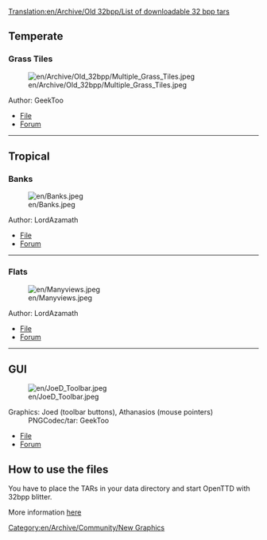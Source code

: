 [[Translation:en/Archive/Old 32bpp/List of downloadable 32 bpp tars]]
== Temperate ==
=== Grass Tiles ===
[[File:en/Archive/Old 32bpp/Multiple Grass Tiles.jpeg]]
;Author: GeekToo
*[http://www.tt-forums.net/download.php?id=78740 File]
*[http://www.tt-forums.net/viewtopic.php?p=625408#p625408 Forum]
----
== Tropical ==
=== Banks ===
[[File:en/Banks.jpeg]]
;Author: LordAzamath
*[http://www.tt-forums.net/download.php?id=78881&sid=44142899afb846d3a33005212020b4d0 File]
*[http://www.tt-forums.net/viewtopic.php?p=612554#p612554 Forum]
----
=== Flats ===
[[File:en/Manyviews.jpeg]]
;Author: LordAzamath
*[http://www.tt-forums.net/download.php?id=79288 File]
*[http://www.tt-forums.net/viewtopic.php?p=626531#p626531 Forum]
----
== GUI ==
[[File:en/JoeD Toolbar.jpeg]]
;Graphics: Joed (toolbar buttons), Athanasios (mouse pointers)
: PNGCodec/tar: GeekToo
*[http://www.tt-forums.net/download.php?id=79904 File]
*[http://www.tt-forums.net/viewtopic.php?p=632565#p632565 Forum]

==How to use the files==
{{en/Nightly}}
You have to place the TARs in your data directory and start OpenTTD with 32bpp blitter.

More information [[en/Archive/Old 32bpp/32bit Graphics Development#user-info|here]]

[[Category:en/Archive/Community/New Graphics]]